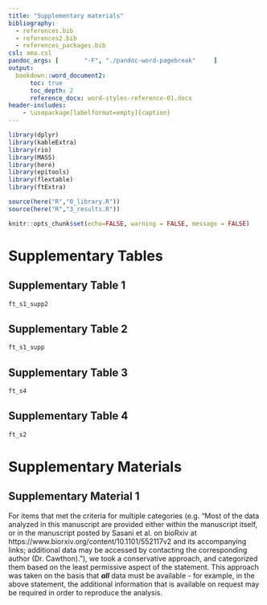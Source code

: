 ```yaml
---
title: "Supplementary materials"
bibliography: 
  - references.bib
  - references2.bib
  - references_packages.bib
csl: ama.csl
pandoc_args: [       "-F", "./pandoc-word-pagebreak"     ]
output:
  bookdown::word_document2:
      toc: true
      toc_depth: 2
      reference_docx: word-styles-reference-01.docx
header-includes:
    - \usepackage[labelformat=empty]{caption}
---
```


``` r
library(dplyr)
library(kableExtra)
library(rio)
library(MASS)
library(here)
library(epitools)
library(flextable)
library(ftExtra)

source(here("R","0_library.R"))
source(here("R","3_results.R"))

knitr::opts_chunk$set(echo=FALSE, warning = FALSE, message = FALSE)

```

\newpage

# Supplementary Tables

## Supplementary Table 1

```r
ft_s1_supp2
```

\newpage

## Supplementary Table 2

```r
ft_s1_supp
```

\newpage

## Supplementary Table 3

```r

ft_s4

```

\newpage

## Supplementary Table 4

```r

ft_s2

```

\newpage

# Supplementary Materials

##  Supplementary Material 1

For items that met the criteria for multiple categories (e.g. "Most of the data analyzed in this manuscript are provided either within the manuscript itself, or in the manuscript posted by Sasani et al. on bioRxiv at  https://www.biorxiv.org/content/10.1101/552117v2 and its accompanying links; additional data may be accessed by contacting the corresponding author (Dr. Cawthon)."), we took a conservative approach, and categorized them based on the least permissive aspect of the statement. This approach was taken on the basis that __*all*__ data must be available - for example, in the above statement, the additional information that is available on request may be required in order to reproduce the analysis. 
